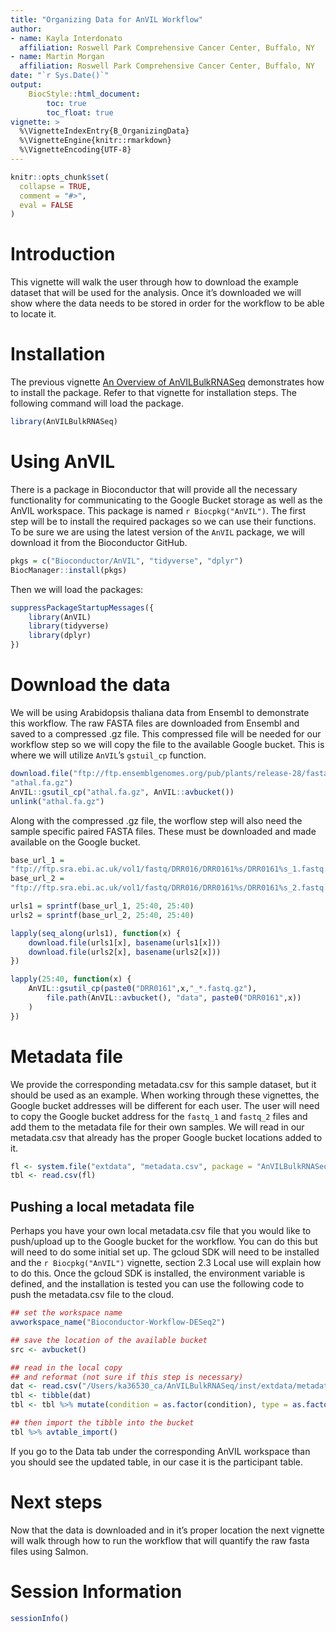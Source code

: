 ```yaml
---
title: "Organizing Data for AnVIL Workflow"
author:
- name: Kayla Interdonato
  affiliation: Roswell Park Comprehensive Cancer Center, Buffalo, NY
- name: Martin Morgan
  affiliation: Roswell Park Comprehensive Cancer Center, Buffalo, NY
date: "`r Sys.Date()`"
output:
    BiocStyle::html_document:
        toc: true
        toc_float: true
vignette: >
  %\VignetteIndexEntry{B_OrganizingData}
  %\VignetteEngine{knitr::rmarkdown}
  %\VignetteEncoding{UTF-8}
---
```


```r
knitr::opts_chunk$set(
  collapse = TRUE,
  comment = "#>",
  eval = FALSE
)
```

# Introduction

This vignette will walk the user through how to download the example dataset
that will be used for the analysis. Once it's downloaded we will show where the
data needs to be stored in order for the workflow to be able to locate it.

# Installation

The previous vignette [An Overview of AnVILBulkRNASeq](A_Overview.html)
demonstrates how to install the package. Refer to that vignette for installation
steps. The following command will load the package.

```r
library(AnVILBulkRNASeq)
```

# Using AnVIL

There is a package in Bioconductor that will provide all the necessary
functionality for communicating to the Google Bucket storage as well as the
AnVIL workspace. This package is named `r Biocpkg("AnVIL")`. The first step will
be to install the required packages so we can use their functions. To be sure we
are using the latest version of the `AnVIL` package, we will download it from
the Bioconductor GitHub.

```r
pkgs = c("Bioconductor/AnVIL", "tidyverse", "dplyr") 
BiocManager::install(pkgs)
```

Then we will load the packages:

```r
suppressPackageStartupMessages({
    library(AnVIL)
    library(tidyverse)
    library(dplyr)
})
```

# Download the data

We will be using Arabidopsis thaliana data from Ensembl to demonstrate this
workflow. The raw FASTA files are downloaded from Ensembl and saved to a
compressed .gz file. This compressed file will be needed for our workflow step
so we will copy the file to the available Google bucket. This is where we will
utilize `AnVIL`'s `gstuil_cp` function.

```r
download.file("ftp://ftp.ensemblgenomes.org/pub/plants/release-28/fasta/arabidopsis_thaliana/cdna/Arabidopsis_thaliana.TAIR10.28.cdna.all.fa.gz",
"athal.fa.gz")
AnVIL::gsutil_cp("athal.fa.gz", AnVIL::avbucket())
unlink("athal.fa.gz")
```

Along with the compressed .gz file, the worflow step will also need the sample
specific paired FASTA files. These must be downloaded and made available on the
Google bucket.

```r
base_url_1 =
"ftp://ftp.sra.ebi.ac.uk/vol1/fastq/DRR016/DRR0161%s/DRR0161%s_1.fastq.gz"
base_url_2 =
"ftp://ftp.sra.ebi.ac.uk/vol1/fastq/DRR016/DRR0161%s/DRR0161%s_2.fastq.gz"

urls1 = sprintf(base_url_1, 25:40, 25:40)
urls2 = sprintf(base_url_2, 25:40, 25:40)

lapply(seq_along(urls1), function(x) {
    download.file(urls1[x], basename(urls1[x]))
    download.file(urls2[x], basename(urls2[x]))
})

lapply(25:40, function(x) {
    AnVIL::gsutil_cp(paste0("DRR0161",x,"_*.fastq.gz"),
        file.path(AnVIL::avbucket(), "data", paste0("DRR0161",x))
    )
})
```

# Metadata file

We provide the corresponding metadata.csv for this sample dataset, but it should
be used as an example. When working through these vignettes, the Google bucket
addresses will be different for each user. The user will need to copy the Google
bucket address for the `fastq_1` and `fastq_2` files and add them to the
metadata file for their own samples. We will read in our metadata.csv that
already has the proper Google bucket locations added to it.

```r
fl <- system.file("extdata", "metadata.csv", package = "AnVILBulkRNASeq")
tbl <- read.csv(fl)
```

## Pushing a local metadata file

Perhaps you have your own local metadata.csv file that you would like to
push/upload up to the Google bucket for the workflow. You can do this but will
need to do some initial set up. The gcloud SDK will need to be installed and the
`r Biocpkg("AnVIL")` vignette, section 2.3 Local use will explain how to do
this. Once the gcloud SDK is installed, the environment variable is defined, and
the installation is tested you can use the following code to push the
metadata.csv file to the cloud.

```r
## set the workspace name
avworkspace_name("Bioconductor-Workflow-DESeq2")

## save the location of the available bucket
src <- avbucket()

## read in the local copy
## and reformat (not sure if this step is necessary)
dat <- read.csv("/Users/ka36530_ca/AnVILBulkRNASeq/inst/extdata/metadata.csv")
tbl <- tibble(dat)
tbl <- tbl %>% mutate(condition = as.factor(condition), type = as.factor(type))

## then import the tibble into the bucket
tbl %>% avtable_import()
```

If you go to the Data tab under the corresponding AnVIL workspace than you
should see the updated table, in our case it is the participant table.

# Next steps

Now that the data is downloaded and in it's proper location the next vignette
will walk through how to run the workflow that will quantify the raw fasta files
using Salmon.

# Session Information

```r
sessionInfo()
```
